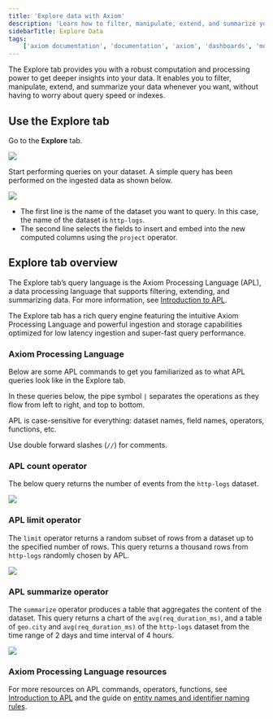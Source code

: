 ```yaml
---
title: 'Explore data with Axiom'
description: 'Learn how to filter, manipulate, extend, and summarize your data without having to worry about query speed or indexes.'
sidebarTitle: Explore Data
tags:
    ['axiom documentation', 'documentation', 'axiom', 'dashboards', 'monitors', 'notifiers', 'slack', 'data explorer', 'apl', 'count', 'operator']
---
```


The Explore tab provides you with a robust computation and processing power to get deeper insights into your data. It enables you to filter, manipulate, extend, and summarize your data whenever you want, without having to worry about query speed or indexes.

## Use the Explore tab

Go to the **Explore** tab.

<Frame>
  <img src="/assets/shots/data-explorer-usage-1.png" />
</Frame>

Start performing queries on your dataset. A simple query has been performed on the ingested data as shown below.

<Frame>
  <img src="/assets/shots/simple-query-dashboard-1.png" />
</Frame>

- The first line is the name of the dataset you want to query. In this case, the name of the dataset is `http-logs`.
- The second line selects the fields to insert and embed into the new computed columns using the `project` operator.

## Explore tab overview

The Explore tab’s query language is the Axiom Processing Language (APL), a data processing language that supports filtering, extending, and summarizing data. For more information, see [Introduction to APL](/apl/introduction).

The Explore tab has a rich query engine featuring the intuitive Axiom Processing Language and powerful ingestion and storage capabilities optimized for low latency ingestion and super-fast query performance.

### Axiom Processing Language

Below are some APL commands to get you familiarized as to what APL queries look like in the Explore tab.

In these queries below, the pipe symbol `|` separates the operations as they flow from left to right, and top to bottom.

APL is case-sensitive for everything: dataset names, field names, operators, functions, etc.

Use double forward slashes (`//`) for comments.

### APL count operator

The below query returns the number of events from the `http-logs` dataset.

<Frame>
  <img src="/assets/shots/apl-count-operator-1.png" />
</Frame>

### APL limit operator

The `limit` operator returns a random subset of rows from a dataset up to the specified number of rows. This query returns a thousand rows from `http-logs` randomly chosen by APL.

<Frame>
  <img src="/assets/shots/apl-limit-operator-1.png" />
</Frame>

### APL summarize operator

The `summarize` operator produces a table that aggregates the content of the dataset. This query returns a chart of the `avg(req_duration_ms)`, and a table of `geo.city` and `avg(req_duration_ms)` of the `http-logs` dataset from the time range of 2 days and time interval of 4 hours.

<Frame>
  <img src="/assets/shots/apl-summarize-operator-1.png" />
</Frame>

### Axiom Processing Language resources

For more resources on APL commands, operators, functions, see [Introduction to APL](/apl/introduction) and the guide on [entity names and identifier naming rules](/apl/entities/entity-names).
